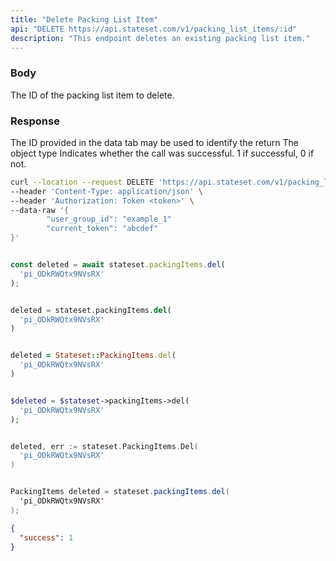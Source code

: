 ```yaml
---
title: "Delete Packing List Item"
api: "DELETE https://api.stateset.com/v1/packing_list_items/:id"
description: "This endpoint deletes an existing packing list item."
---
```


### Body

<ParamField body="id" type="string">
  The ID of the packing list item to delete.
</ParamField>

### Response

<ResponseField name="id" type="string">
  The ID provided in the data tab may be used to identify the return
</ResponseField>

<ResponseField name="object" type="string">
  The object type
</ResponseField>

<ResponseField name="success" type="number">
  Indicates whether the call was successful. 1 if successful, 0 if not.
</ResponseField>

<RequestExample>

```bash cURL
curl --location --request DELETE 'https://api.stateset.com/v1/packing_list_items/:id' \
--header 'Content-Type: application/json' \
--header 'Authorization: Token <token>' \
--data-raw '{
		"user_group_id": "example_1"
		"current_token": "abcdef"
}'
```

```javascript Node.js

const deleted = await stateset.packingItems.del(
  'pi_ODkRWQtx9NVsRX'
);

```

```python Python

deleted = stateset.packingItems.del(
  'pi_ODkRWQtx9NVsRX'
)

```

```ruby Ruby

deleted = Stateset::PackingItems.del(
  'pi_ODkRWQtx9NVsRX'
)

```

```php PHP

$deleted = $stateset->packingItems->del(
  'pi_ODkRWQtx9NVsRX'
);

```

```go Go

deleted, err := stateset.PackingItems.Del(
  'pi_ODkRWQtx9NVsRX'
)

```

```java Java

PackingItems deleted = stateset.packingItems.del(
  'pi_ODkRWQtx9NVsRX'
);

```

</RequestExample>

<ResponseExample>

```json Response
{
  "success": 1
}
```

</ResponseExample>


